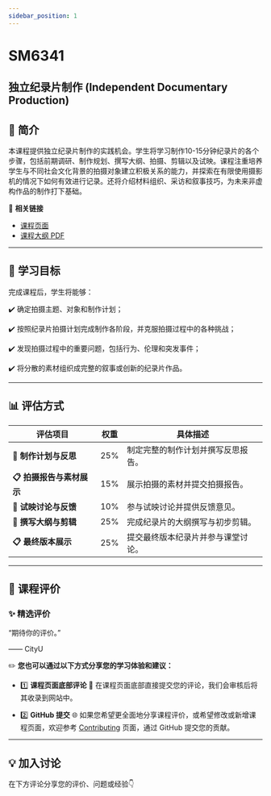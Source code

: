 ```yaml
---
sidebar_position: 1
---
```


# SM6341
## 独立纪录片制作 (Independent Documentary Production)

## **📘 简介**
本课程提供独立纪录片制作的实践机会。学生将学习制作10-15分钟纪录片的各个步骤，包括前期调研、制作规划、撰写大纲、拍摄、剪辑以及试映。课程注重培养学生与不同社会文化背景的拍摄对象建立积极关系的能力，并探索在有限使用摄影机的情况下如何有效进行记录。还将介绍材料组织、采访和叙事技巧，为未来非虚构作品的制作打下基础。

🔗 **相关链接**
- [课程页面](https://www.cityu.edu.hk/catalogue/pg/202425/course/SM6341.htm)
- [课程大纲 PDF](https://www.cityu.edu.hk/catalogue/pg/202425/course/SM6341.pdf)

---

## **🎯 学习目标**

完成课程后，学生将能够：

✔️ 确定拍摄主题、对象和制作计划；

✔️ 按照纪录片拍摄计划完成制作各阶段，并克服拍摄过程中的各种挑战；

✔️ 发现拍摄过程中的重要问题，包括行为、伦理和突发事件；

✔️ 将分散的素材组织成完整的叙事或创新的纪录片作品。

---

## **📊 评估方式**

| **评估项目**             | **权重** | **具体描述**                                                                                       |
|-------------------------|---------|---------------------------------------------------------------------------------------------------|
| **📂 制作计划与反思**     | 25%     | 制定完整的制作计划并撰写反思报告。                                                                   |
| **📋 拍摄报告与素材展示** | 15%     | 展示拍摄的素材并提交拍摄报告。                                                                     |
| **📂 试映讨论与反馈**     | 10%     | 参与试映讨论并提供反馈意见。                                                                       |
| **📂 撰写大纲与剪辑**     | 25%     | 完成纪录片的大纲撰写与初步剪辑。                                                                     |
| **📋 最终版本展示**       | 25%     | 提交最终版本纪录片并参与课堂讨论。                                                                   |

---

## **💬 课程评价**

### ✨ **精选评价**
<div className={commentStyles.commentBox}>
    <p className={commentStyles.commentText}>
        “期待你的评价。”
    </p>
    <p className={commentStyles.commentAuthor}>—— CityU</p>
</div>

✏️ **您也可以通过以下方式分享您的学习体验和建议：**

- 1️⃣ **课程页面底部评论**
💬 在课程页面底部直接提交您的评论，我们会审核后将其收录到网站中。

- 2️⃣ **GitHub 提交**
🌐 如果您希望更全面地分享课程评价，或希望修改或新增课程页面，欢迎参考 [Contributing](https://penjc.github.io/CityU/contributing) 页面，通过 GitHub 提交您的贡献。

---

## **💡 加入讨论**

在下方评论分享您的评价、问题或经验👇
<Utterances />